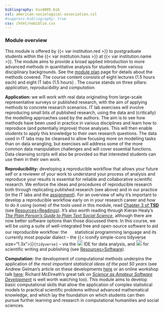 ```yaml
---
bibliography: hss8005.bib
csl: american-sociological-association.csl
#suppress-bibliography: true
css: /html/nobiblio.css
---
```


### Module overview

This module is offered by {{< var institution.red >}} to postgraduate students within the {{< var institution.hass >}} at {{< var institution.name >}}. The module aims to provide a broad applied introduction to more advanced methods in quantitative analysis for students from various disciplinary backgrounds. See the [module plan](plan8.qmd) page for details about the methods covered. The course content consists of eight lectures (1.5 hours each) and eight IT labs (1.5 hours) . The course stands on three pillars: *application*, *reproducibility* and *computation.*

**Application:** we will work with real data originating from large-scale representative surveys or published research, with the aim of applying methods to concrete research scenarios. IT lab exercises will involve reproducing small bits of published research, using the data and (critically) the modelling approaches used by the authors. The aim is to see how methods have been used in practice in various disciplines and learn how to reproduce (and potentially improve) those analyses. This will then enable students to apply this knowledge to their own research questions. The data used in IT labs may be cleansed to allow focusing more on modelling tasks than on data wrangling, but exercises will address some of the more common data manipulation challenges and will cover essential functions. Data cleansing scripts will also be provided so that interested students can use them in their own work.

**Reproducibility:** developing a reproducible workflow that allows your future self or a reviewer of your work to understand your process of analysis and reproduce your results is essential for reliable and collaborative scientific research. We enforce the ideas and procedures of reproducible research both through replicating published research (see above) and in our practice (in the IT labs and the [assignment](../assessment/assignment.qmd)). For an overview of why it's important to develop a reproducible workflow early on in your research career and how to do it using (some) of the tools used in this module, read [Chapter 3 of **TSD**](https://tellingstorieswithdata.com/03-workflow.html) (see [Resources>Readings](/resources)). It's also worth reading through Kieran Healy's [*The Plain Person's Guide to Plain Text Social Science*](https://plain-text.co/), although there are now better software options than those discussed there. In this course, we will be using a suite of well-integrated free and open-source software to aid our reproducible workflow: the [![](/files/img/R_logo.png){fig-alt="R" height="17px"}](https://cloud.r-project.org/) statistical programming language and its currently most popular dialect -- the {{< iconify simple-icons tidyverse size="1.3x">}}`{tidyverse}` -- via the [![](https://www.rstudio.com/wp-content/uploads/2018/10/RStudio-Logo-flat.svg){fig-alt="RStudio" height="18px"}](https://www.rstudio.com) IDE for data analysis, and [![](/files/img/quarto_icon.png){fig-alt="Quarto" height="19px"}](https://quarto.org/) for scientific writing and publishing (see [Resources>Software](/resources)).

**Computation:** the development of computational methods underpins the application of *the most important statistical ideas of the past 50 years* (see Andrew Gelman's article on these developments [here](http://www.stat.columbia.edu/~gelman/research/unpublished/stat50.pdf) or an online workshop talk [here](https://www.youtube.com/watch?v=M6ha2UeSZbo);  Richard McElreath's great talk on [*Science as Amateur Software Development*](https://www.youtube.com/watch?v=zwRdO9_GGhY) is well worth watching too). This module aims to develop basic computational skills that allow the application of complex statistical models to practical scientific problems without advanced mathematical knowledge, and which lay the foundation on which students can then pursue further learning and research in computational humanities and social sciences.
